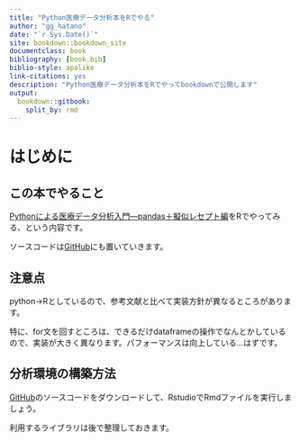 ```yaml
--- 
title: "Python医療データ分析本をRでやる"
author: "gg_hatano"
date: "`r Sys.Date()`"
site: bookdown::bookdown_site
documentclass: book
bibliography: [book.bib]
biblio-style: apalike
link-citations: yes
description: "Python医療データ分析本をRでやってbookdownで公開します"
output:
  bookdown::gitbook:
    split_by: rmd
---
```


# はじめに {-}

## この本でやること
[Pythonによる医療データ分析入門―pandas＋擬似レセプト編](https://gihyo.jp/book/2020/978-4-297-11517-3)をRでやってみる、という内容です。

ソースコードは[GitHub](https://github.com/gghatano/python_synthetic_medical_data)にも置いていきます。

## 注意点

python->Rとしているので、参考文献と比べて実装方針が異なるところがあります。

特に、for文を回すところは、できるだけdataframeの操作でなんとかしているので、実装が大きく異なります。パフォーマンスは向上している...はずです。

## 分析環境の構築方法

[GitHub](https://github.com/gghatano/python_synthetic_medical_data)のソースコードをダウンロードして、RstudioでRmdファイルを実行しましょう。

利用するライブラリは後で整理しておきます。


